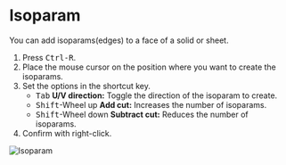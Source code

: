 
<Reference shortcut="Ctrl-R" command="Isoparam" button="" />

# Isoparam

You can add isoparams(edges) to a face of a solid or sheet.

1. Press <kbd>Ctrl-R</kbd>.
2. Place the mouse cursor on the position where you want to create the isoparams.
3. Set the options in the shortcut key.
   - <kbd>Tab</kbd> **U/V direction:** Toggle the direction of the isoparam to create.
   - <kbd>Shift</kbd>-Wheel up **Add cut:** Increases the number of isoparams.
   - <kbd>Shift</kbd>-Wheel down **Subtract cut:** Reduces the number of isoparams.
4. Confirm with right-click.

![Isoparam](/img/isoparam.gif)







